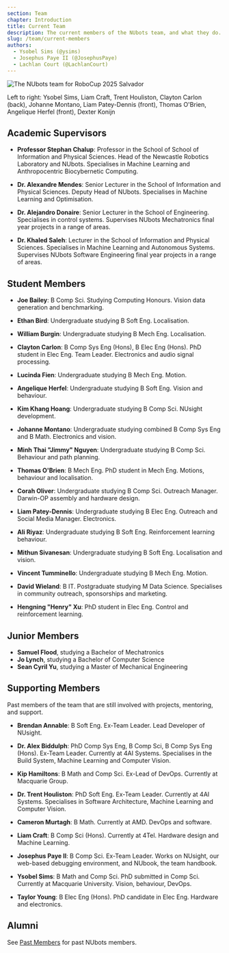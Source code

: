 ```yaml
---
section: Team
chapter: Introduction
title: Current Team
description: The current members of the NUbots team, and what they do.
slug: /team/current-members
authors:
  - Ysobel Sims (@ysims)
  - Josephus Paye II (@JosephusPaye)
  - Lachlan Court (@LachlanCourt)
---
```


![The NUbots team for RoboCup 2025 Salvador](./images/robocup-team-2025.png 'The NUbots team for RoboCup 2025')

Left to right: Ysobel Sims, Liam Craft, Trent Houliston, Clayton Carlon (back), Johanne Montano, Liam Patey-Dennis (front), Thomas O'Brien, Angelique Herfel (front), Dexter Konijn

## Academic Supervisors

- **Professor Stephan Chalup**: Professor in the School of School of Information and Physical Sciences. Head of the Newcastle Robotics Laboratory and NUbots. Specialises in Machine Learning and Anthropocentric Biocybernetic Computing.

- **Dr. Alexandre Mendes**: Senior Lecturer in the School of Information and Physical Sciences. Deputy Head of NUbots. Specialises in Machine Learning and Optimisation.

- **Dr. Alejandro Donaire**: Senior Lecturer in the School of Engineering. Specialises in control systems. Supervises NUbots Mechatronics final year projects in a range of areas.

- **Dr. Khaled Saleh**: Lecturer in the School of Information and Physical Sciences. Specialises in Machine Learning and Autonomous Systems. Supervises NUbots Software Engineering final year projects in a range of areas.

## Student Members

- **Joe Bailey**: B Comp Sci. Studying Computing Honours. Vision data generation and benchmarking.

- **Ethan Bird**: Undergraduate studying B Soft Eng. Localisation.

- **William Burgin**: Undergraduate studying B Mech Eng. Localisation.

- **Clayton Carlon**: B Comp Sys Eng (Hons), B Elec Eng (Hons). PhD student in Elec Eng. Team Leader. Electronics and audio signal processing.

- **Lucinda Fien**: Undergraduate studying B Mech Eng. Motion.

- **Angelique Herfel**: Undergraduate studying B Soft Eng. Vision and behaviour.

- **Kim Khang Hoang**: Undergraduate studying B Comp Sci. NUsight development.

- **Johanne Montano**: Undergraduate studying combined B Comp Sys Eng and B Math. Electronics and vision.

- **Minh Thai "Jimmy" Nguyen**: Undergraduate studying B Comp Sci. Behaviour and path planning.

- **Thomas O'Brien**: B Mech Eng. PhD student in Mech Eng. Motions, behaviour and localisation.

- **Corah Oliver**: Undergraduate studying B Comp Sci. Outreach Manager. Darwin-OP assembly and hardware design.

- **Liam Patey-Dennis**: Undergraduate studying B Elec Eng. Outreach and Social Media Manager. Electronics.

- **Ali Riyaz**: Undergraduate studying B Soft Eng. Reinforcement learning behaviour.

- **Mithun Sivanesan**: Undergraduate studying B Soft Eng. Localisation and vision.

- **Vincent Tumminello**: Undergraduate studying B Mech Eng. Motion.

- **David Wieland**: B IT. Postgraduate studying M Data Science. Specialises in community outreach, sponsorships and marketing.

- **Hengning "Henry" Xu**: PhD student in Elec Eng. Control and reinforcement learning.

## Junior Members

- **Samuel Flood**, studying a Bachelor of Mechatronics
- **Jo Lynch**, studying a Bachelor of Computer Science
- **Sean Cyril Yu**, studying a Master of Mechanical Engineering

## Supporting Members

Past members of the team that are still involved with projects, mentoring, and support.

- **Brendan Annable**: B Soft Eng. Ex-Team Leader. Lead Developer of NUsight.

- **Dr. Alex Biddulph**: PhD Comp Sys Eng, B Comp Sci, B Comp Sys Eng (Hons). Ex-Team Leader. Currently at 4AI Systems. Specialises in the Build System, Machine Learning and Computer Vision.

- **Kip Hamiltons**: B Math and Comp Sci. Ex-Lead of DevOps. Currently at Macquarie Group.

- **Dr. Trent Houliston**: PhD Soft Eng. Ex-Team Leader. Currently at 4AI Systems. Specialises in Software Architecture, Machine Learning and Computer Vision.

- **Cameron Murtagh**: B Math. Currently at AMD. DevOps and software.

- **Liam Craft**: B Comp Sci (Hons). Currently at 4Tel. Hardware design and Machine Learning.

- **Josephus Paye II**: B Comp Sci. Ex-Team Leader. Works on NUsight, our web-based debugging environment, and NUbook, the team handbook.

- **Ysobel Sims**: B Math and Comp Sci. PhD submitted in Comp Sci. Currently at Macquarie University. Vision, behaviour, DevOps.

- **Taylor Young**: B Elec Eng (Hons). PhD candidate in Elec Eng. Hardware and electronics.

## Alumni

See [Past Members](/team/past-members) for past NUbots members.
